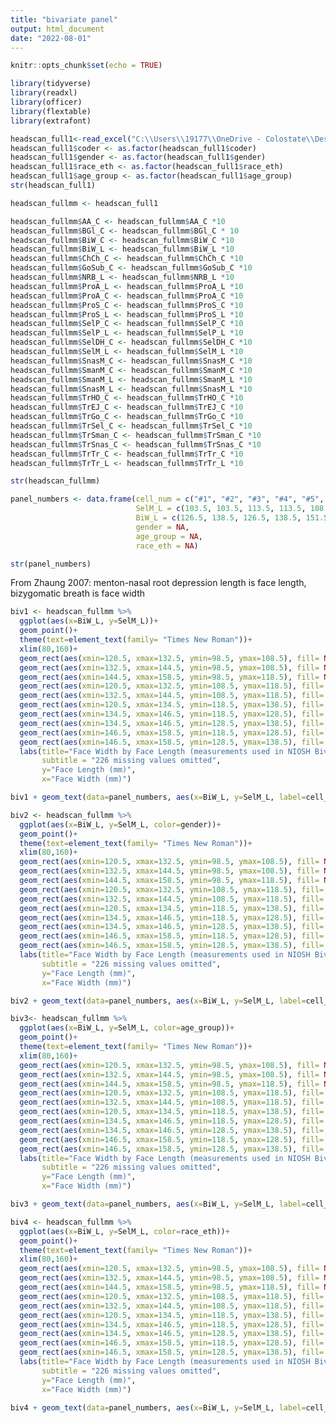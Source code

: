 ```yaml
---
title: "bivariate panel"
output: html_document
date: "2022-08-01"
---
```


```r
knitr::opts_chunk$set(echo = TRUE)
```

```r
library(tidyverse)
library(readxl)
library(officer)
library(flextable)
library(extrafont)
```

```r
headscan_full1<-read_excel("C:\\Users\\19177\\OneDrive - Colostate\\Desktop\\Dissertation\\headscan_dissertation\\headscan_full1.xlsx")
headscan_full1$coder <- as.factor(headscan_full1$coder)
headscan_full1$gender <- as.factor(headscan_full1$gender)
headscan_full1$race_eth <- as.factor(headscan_full1$race_eth)
headscan_full1$age_group <- as.factor(headscan_full1$age_group)
str(headscan_full1)
```

```r
headscan_fullmm <- headscan_full1

headscan_fullmm$AA_C <- headscan_fullmm$AA_C *10
headscan_fullmm$BGl_C <- headscan_fullmm$BGl_C * 10
headscan_fullmm$BiW_C <- headscan_fullmm$BiW_C *10
headscan_fullmm$BiW_L <- headscan_fullmm$BiW_L *10
headscan_fullmm$ChCh_C <- headscan_fullmm$ChCh_C *10
headscan_fullmm$GoSub_C <- headscan_fullmm$GoSub_C *10
headscan_fullmm$NRB_L <- headscan_fullmm$NRB_L *10
headscan_fullmm$ProA_L <- headscan_fullmm$ProA_L *10
headscan_fullmm$ProA_C <- headscan_fullmm$ProA_C *10
headscan_fullmm$ProS_C <- headscan_fullmm$ProS_C *10
headscan_fullmm$ProS_L <- headscan_fullmm$ProS_L *10
headscan_fullmm$SelP_C <- headscan_fullmm$SelP_C *10
headscan_fullmm$SelP_L <- headscan_fullmm$SelP_L *10
headscan_fullmm$SelDH_C <- headscan_fullmm$SelDH_C *10
headscan_fullmm$SelM_L <- headscan_fullmm$SelM_L *10
headscan_fullmm$SnasM_C <- headscan_fullmm$SnasM_C *10
headscan_fullmm$SmanM_C <- headscan_fullmm$SmanM_C *10
headscan_fullmm$SmanM_L <- headscan_fullmm$SmanM_L *10
headscan_fullmm$SnasM_L <- headscan_fullmm$SnasM_L *10
headscan_fullmm$TrHO_C <- headscan_fullmm$TrHO_C *10
headscan_fullmm$TrEJ_C <- headscan_fullmm$TrEJ_C *10
headscan_fullmm$TrGo_C <- headscan_fullmm$TrGo_C *10
headscan_fullmm$TrSel_C <- headscan_fullmm$TrSel_C *10
headscan_fullmm$TrSman_C <- headscan_fullmm$TrSman_C *10
headscan_fullmm$TrSnas_C <- headscan_fullmm$TrSnas_C *10
headscan_fullmm$TrTr_C <- headscan_fullmm$TrTr_C *10
headscan_fullmm$TrTr_L <- headscan_fullmm$TrTr_L *10

str(headscan_fullmm)
```





```r
panel_numbers <- data.frame(cell_num = c("#1", "#2", "#3", "#4", "#5", "#6", "#7", "#8", "#9", "#10"),
                            SelM_L = c(103.5, 103.5, 113.5, 113.5, 108.5, 128.5, 123.5, 123.5, 133.5, 133.5),
                            BiW_L = c(126.5, 138.5, 126.5, 138.5, 151.5, 127.5, 140.5, 152.5, 140.5, 152.5),
                            gender = NA,
                            age_group = NA,
                            race_eth = NA)

str(panel_numbers)
```


From Zhaung 2007: menton-nasal root depression length is face length, bizygomatic breath is face width

```r
biv1 <- headscan_fullmm %>% 
  ggplot(aes(x=BiW_L, y=SelM_L))+
  geom_point()+
  theme(text=element_text(family= "Times New Roman"))+
  xlim(80,160)+
  geom_rect(aes(xmin=120.5, xmax=132.5, ymin=98.5, ymax=108.5), fill= NA, alpha=0.4, colour="black")+
  geom_rect(aes(xmin=132.5, xmax=144.5, ymin=98.5, ymax=108.5), fill= NA, alpha=0.4, colour="black")+
  geom_rect(aes(xmin=144.5, xmax=158.5, ymin=98.5, ymax=118.5), fill= NA, alpha=0.4, colour="black")+
  geom_rect(aes(xmin=120.5, xmax=132.5, ymin=108.5, ymax=118.5), fill= NA, alpha=0.4, colour="black")+
  geom_rect(aes(xmin=132.5, xmax=144.5, ymin=108.5, ymax=118.5), fill= NA, alpha=0.4, colour="black")+
  geom_rect(aes(xmin=120.5, xmax=134.5, ymin=118.5, ymax=138.5), fill= NA, alpha=0.4, colour="black")+
  geom_rect(aes(xmin=134.5, xmax=146.5, ymin=118.5, ymax=128.5), fill= NA, alpha=0.4, colour="black")+
  geom_rect(aes(xmin=134.5, xmax=146.5, ymin=128.5, ymax=138.5), fill= NA, alpha=0.4, colour="black")+
  geom_rect(aes(xmin=146.5, xmax=158.5, ymin=118.5, ymax=128.5), fill= NA, alpha=0.4, colour="black")+
  geom_rect(aes(xmin=146.5, xmax=158.5, ymin=128.5, ymax=138.5), fill= NA, alpha=0.4, colour="black")+
  labs(title="Face Width by Face Length (measurements used in NIOSH Bivariate Panel)",
       subtitle = "226 missing values omitted",
       y="Face Length (mm)",
       x="Face Width (mm)")

biv1 + geom_text(data=panel_numbers, aes(x=BiW_L, y=SelM_L, label=cell_num))
```

```r
biv2 <- headscan_fullmm %>% 
  ggplot(aes(x=BiW_L, y=SelM_L, color=gender))+
  geom_point()+
  theme(text=element_text(family= "Times New Roman"))+
  xlim(80,160)+
  geom_rect(aes(xmin=120.5, xmax=132.5, ymin=98.5, ymax=108.5), fill= NA, alpha=0.4, colour="black")+
  geom_rect(aes(xmin=132.5, xmax=144.5, ymin=98.5, ymax=108.5), fill= NA, alpha=0.4, colour="black")+
  geom_rect(aes(xmin=144.5, xmax=158.5, ymin=98.5, ymax=118.5), fill= NA, alpha=0.4, colour="black")+
  geom_rect(aes(xmin=120.5, xmax=132.5, ymin=108.5, ymax=118.5), fill= NA, alpha=0.4, colour="black")+
  geom_rect(aes(xmin=132.5, xmax=144.5, ymin=108.5, ymax=118.5), fill= NA, alpha=0.4, colour="black")+
  geom_rect(aes(xmin=120.5, xmax=134.5, ymin=118.5, ymax=138.5), fill= NA, alpha=0.4, colour="black")+
  geom_rect(aes(xmin=134.5, xmax=146.5, ymin=118.5, ymax=128.5), fill= NA, alpha=0.4, colour="black")+
  geom_rect(aes(xmin=134.5, xmax=146.5, ymin=128.5, ymax=138.5), fill= NA, alpha=0.4, colour="black")+
  geom_rect(aes(xmin=146.5, xmax=158.5, ymin=118.5, ymax=128.5), fill= NA, alpha=0.4, colour="black")+
  geom_rect(aes(xmin=146.5, xmax=158.5, ymin=128.5, ymax=138.5), fill= NA, alpha=0.4, colour="black")+
  labs(title="Face Width by Face Length (measurements used in NIOSH Bivariate Panel)",
       subtitle = "226 missing values omitted",
       y="Face Length (mm)",
       x="Face Width (mm)")

biv2 + geom_text(data=panel_numbers, aes(x=BiW_L, y=SelM_L, label=cell_num))
```


```r
biv3<- headscan_fullmm %>% 
  ggplot(aes(x=BiW_L, y=SelM_L, color=age_group))+
  geom_point()+
  theme(text=element_text(family= "Times New Roman"))+
  xlim(80,160)+
  geom_rect(aes(xmin=120.5, xmax=132.5, ymin=98.5, ymax=108.5), fill= NA, alpha=0.4, colour="black")+
  geom_rect(aes(xmin=132.5, xmax=144.5, ymin=98.5, ymax=108.5), fill= NA, alpha=0.4, colour="black")+
  geom_rect(aes(xmin=144.5, xmax=158.5, ymin=98.5, ymax=118.5), fill= NA, alpha=0.4, colour="black")+
  geom_rect(aes(xmin=120.5, xmax=132.5, ymin=108.5, ymax=118.5), fill= NA, alpha=0.4, colour="black")+
  geom_rect(aes(xmin=132.5, xmax=144.5, ymin=108.5, ymax=118.5), fill= NA, alpha=0.4, colour="black")+
  geom_rect(aes(xmin=120.5, xmax=134.5, ymin=118.5, ymax=138.5), fill= NA, alpha=0.4, colour="black")+
  geom_rect(aes(xmin=134.5, xmax=146.5, ymin=118.5, ymax=128.5), fill= NA, alpha=0.4, colour="black")+
  geom_rect(aes(xmin=134.5, xmax=146.5, ymin=128.5, ymax=138.5), fill= NA, alpha=0.4, colour="black")+
  geom_rect(aes(xmin=146.5, xmax=158.5, ymin=118.5, ymax=128.5), fill= NA, alpha=0.4, colour="black")+
  geom_rect(aes(xmin=146.5, xmax=158.5, ymin=128.5, ymax=138.5), fill= NA, alpha=0.4, colour="black")+
  labs(title="Face Width by Face Length (measurements used in NIOSH Bivariate Panel)",
       subtitle = "226 missing values omitted",
       y="Face Length (mm)",
       x="Face Width (mm)")

biv3 + geom_text(data=panel_numbers, aes(x=BiW_L, y=SelM_L, label=cell_num))
```


```r
biv4 <- headscan_fullmm %>% 
  ggplot(aes(x=BiW_L, y=SelM_L, color=race_eth))+
  geom_point()+
  theme(text=element_text(family= "Times New Roman"))+
  xlim(80,160)+
  geom_rect(aes(xmin=120.5, xmax=132.5, ymin=98.5, ymax=108.5), fill= NA, alpha=0.4, colour="black")+
  geom_rect(aes(xmin=132.5, xmax=144.5, ymin=98.5, ymax=108.5), fill= NA, alpha=0.4, colour="black")+
  geom_rect(aes(xmin=144.5, xmax=158.5, ymin=98.5, ymax=118.5), fill= NA, alpha=0.4, colour="black")+
  geom_rect(aes(xmin=120.5, xmax=132.5, ymin=108.5, ymax=118.5), fill= NA, alpha=0.4, colour="black")+
  geom_rect(aes(xmin=132.5, xmax=144.5, ymin=108.5, ymax=118.5), fill= NA, alpha=0.4, colour="black")+
  geom_rect(aes(xmin=120.5, xmax=134.5, ymin=118.5, ymax=138.5), fill= NA, alpha=0.4, colour="black")+
  geom_rect(aes(xmin=134.5, xmax=146.5, ymin=118.5, ymax=128.5), fill= NA, alpha=0.4, colour="black")+
  geom_rect(aes(xmin=134.5, xmax=146.5, ymin=128.5, ymax=138.5), fill= NA, alpha=0.4, colour="black")+
  geom_rect(aes(xmin=146.5, xmax=158.5, ymin=118.5, ymax=128.5), fill= NA, alpha=0.4, colour="black")+
  geom_rect(aes(xmin=146.5, xmax=158.5, ymin=128.5, ymax=138.5), fill= NA, alpha=0.4, colour="black")+
  labs(title="Face Width by Face Length (measurements used in NIOSH Bivariate Panel)",
       subtitle = "226 missing values omitted",
       y="Face Length (mm)",
       x="Face Width (mm)")

biv4 + geom_text(data=panel_numbers, aes(x=BiW_L, y=SelM_L, label=cell_num))
```